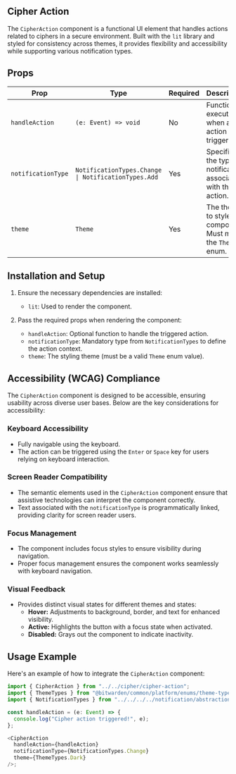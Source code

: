 

<Meta title="Components/Ciphers/Cipher Action" of={stories} />

## Cipher Action

The `CipherAction` component is a functional UI element that handles actions related to ciphers in a
secure environment. Built with the `lit` library and styled for consistency across themes, it
provides flexibility and accessibility while supporting various notification types.

<Primary />
<Controls />

## Props

| **Prop**           | **Type**                                            | **Required** | **Description**                                                |
| ------------------ | --------------------------------------------------- | ------------ | -------------------------------------------------------------- |
| `handleAction`     | `(e: Event) => void`                                | No           | Function to execute when an action is triggered.               |
| `notificationType` | `NotificationTypes.Change \| NotificationTypes.Add` | Yes          | Specifies the type of notification associated with the action. |
| `theme`            | `Theme`                                             | Yes          | The theme to style the component. Must match the `Theme` enum. |

## Installation and Setup

1. Ensure the necessary dependencies are installed:

   - `lit`: Used to render the component.

2. Pass the required props when rendering the component:
   - `handleAction`: Optional function to handle the triggered action.
   - `notificationType`: Mandatory type from `NotificationTypes` to define the action context.
   - `theme`: The styling theme (must be a valid `Theme` enum value).

## Accessibility (WCAG) Compliance

The `CipherAction` component is designed to be accessible, ensuring usability across diverse user
bases. Below are the key considerations for accessibility:

### Keyboard Accessibility

- Fully navigable using the keyboard.
- The action can be triggered using the `Enter` or `Space` key for users relying on keyboard
  interaction.

### Screen Reader Compatibility

- The semantic elements used in the `CipherAction` component ensure that assistive technologies can
  interpret the component correctly.
- Text associated with the `notificationType` is programmatically linked, providing clarity for
  screen reader users.

### Focus Management

- The component includes focus styles to ensure visibility during navigation.
- Proper focus management ensures the component works seamlessly with keyboard navigation.

### Visual Feedback

- Provides distinct visual states for different themes and states:
  - **Hover:** Adjustments to background, border, and text for enhanced visibility.
  - **Active:** Highlights the button with a focus state when activated.
  - **Disabled:** Grays out the component to indicate inactivity.

## Usage Example

Here's an example of how to integrate the `CipherAction` component:

```ts
import { CipherAction } from "../../cipher/cipher-action";
import { ThemeTypes } from "@bitwarden/common/platform/enums/theme-type.enum";
import { NotificationTypes } from "../../../../notification/abstractions/notification-bar";

const handleAction = (e: Event) => {
  console.log("Cipher action triggered!", e);
};

<CipherAction
  handleAction={handleAction}
  notificationType={NotificationTypes.Change}
  theme={ThemeTypes.Dark}
/>;
```
